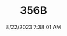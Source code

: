 ---
width: 5837
height: 3891
title: 356B
description: Royal Blue 1960 Porsche 356B Roadster shot in Austin, TX.
date: 8/22/2023 7:38:01 AM
cameraMake: Sony
cameraModel: ILCE-7M3
lens: E 35-150mm F2.0-F2.8 A058
settingsfStop: f/2.8
settingsISO: ISO 64
settingsShutter: 1/250
settingsFocalLength: 150 mm
---